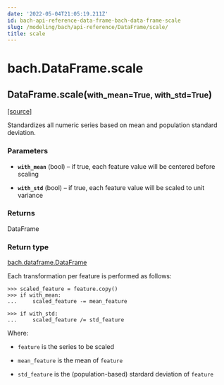 ```yaml
---
date: '2022-05-04T21:05:19.211Z'
id: bach-api-reference-data-frame-bach-data-frame-scale
slug: /modeling/bach/api-reference/DataFrame/scale/
title: scale
---
```


# bach.DataFrame.scale

<div className="method">

<h2 className="signature-method"><span className="additional-name">DataFrame.</span><span className="name">scale(</span><small className="parameter-list"><span className="parameter" id="with_mean">with_mean=True</span>, <span className="parameter" id="with_std">with_std=True</span></small>)</h2>


&#8203;<span className="view-source">[[source]](https://github.com/objectiv/objectiv-analytics/blob/main/bach/bach/dataframe.py)</span>

<div className="content">

Standardizes all numeric series based on mean and population standard deviation.


### Parameters

* **`with_mean`** (bool) – if true, each feature value will be centered before scaling


* **`with_std`** (bool) – if true, each feature value will be scaled to unit variance





### Returns

DataFrame



### Return type

[bach.dataframe.DataFrame](/modeling/bach/api-reference/DataFrame/index.mdx)


Each transformation per feature is performed as follows:

```pycon3
>>> scaled_feature = feature.copy()
>>> if with_mean:
...     scaled_feature -= mean_feature

>>> if with_std:
...     scaled_feature /= std_feature
```

Where:
* `feature` is the series to be scaled


* `mean_feature` is the mean of `feature`


* `std_feature` is the (population-based) stardard deviation of `feature`





</div>


</div>
